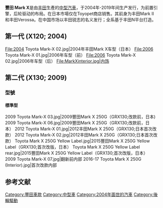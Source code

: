 {{use dmy dates|date=December 2019}}
{{short description|Mid-size car manufactured by Toyota}}
{{Infobox automobile
| name = 豐田Mark X
| image = Toyota MARK X 250S (DBA-GRX130-AETSH).jpg
| caption = 2016豐田Mark X 250S (GRX130)
| manufacturer = [[豐田|豐田]]
| aka =豐田銳志 (中國, 2005.10–2017)
| production =2004年11月-2019年12月<ref name="finaledition">{{cite press release |url=https://global.toyota/jp/newsroom/toyota/27847378.html |title=TOYOTA、マークXの特別仕様車を発売 |trans-title=TOYOTA Launches Mark X Special Edition |publisher=Toyota |location=Japan |date=2019-04-24 |access-date=2019-04-26 |archive-date=2021-03-12 |archive-url=https://web.archive.org/web/20210312022624/https://global.toyota/jp/newsroom/toyota/27847378.html |dead-url=no }}</ref><ref name="iconicmarkx">{{cite news |url=https://www.carscoops.com/2019/04/toyota-sends-off-iconic-marx-x-jdm-sports-sedan-with-final-edition/ |title=Toyota Mark X Final Edition Is The End Of The Road For Iconic JDM Sports Sedan |first=Sergiu |last=Tudose |work=Carscoops |location=US |date=2019-04-24 |access-date=2019-04-26 |archive-date=2020-11-07 |archive-url=https://web.archive.org/web/20201107233853/https://www.carscoops.com/2019/04/toyota-sends-off-iconic-marx-x-jdm-sports-sedan-with-final-edition/ |dead-url=no }}</ref><ref name="markxfinal">{{cite news |url=https://www.motor1.com/news/346531/toyota-mark-x-final-edition/ |title=Toyota Bids Farewell To A Sedan It's Been Selling Since 1968 |first=Cam |last=Vanderhorst |work=Motor1 |location=US |date=2019-04-25 |access-date=2019-04-26 |archive-date=2019-04-25 |archive-url=https://web.archive.org/web/20190425153856/https://www.motor1.com/news/346531/toyota-mark-x-final-edition/ |dead-url=no }}</ref><ref name="nostalgiccar">{{cite news |url=http://japanesenostalgiccar.com/toyota-has-ended-51-years-of-mark-ii-mark-x-production/ |title=Toyota has ended 51 years of Mark II, Mark X production |first=Ben |last=Hsu |work=Japanese Nostalgic Car |location=US |date=2020-01-03 |access-date=2020-01-08 |archive-date=2021-02-24 |archive-url=https://web.archive.org/web/20210224121100/http://japanesenostalgiccar.com/toyota-has-ended-51-years-of-mark-ii-mark-x-production/ |dead-url=no }}</ref>
| class = [[中型車|中型車]]
| body_style = 4門轎車
| layout = {{unbulleted list
  | [[前置引擎|前置引擎]]，[[后轮驱动|后轮驱动]]
  | [[前置引擎|前置引擎]]，[[四轮驱动|四轮驱动]]
  }}
| platform = 丰田N平台
| predecessor  = {{Unbulleted list
  | 丰田Mark II
  | 丰田Verossa
  | 丰田Cressida
  }}
| successor = [[凌志IS|Lexus IS (XE30)]] (非直系)<!-- The Camry is NOT the direct successor to the Mark X, due to being built on an economical front-wheel drive platform, while the Mark X is built on performance-oriented rear-wheel drive platform --><!-- The Crown is NOT in the same segment as the Mark X -->
| sp = uk
}}

'''豐田 Mark X'''是由[[丰田汽车|丰田]]生產的[[中型车|中型汽車]]，于2004年-2019年间生产发行，为前置引擎，后轮驱动的布局。在日本市場仅在Toyopet商店销售。其前身为丰田Mark II和丰田Verossa。在中国市场以丰田锐志的名义发行；全系基于丰田N平台打造。

== {{anchor|X120}}第一代 (X120; 2004) ==

<gallery widths="200" heights="150">
File:2004 Toyota Mark-X 02.jpg|2004年丰田Mark X车型（日本）
File:2006 Toyota Mark-X 01.jpg|2006年车型（前）
File:2006 Toyota Mark-X 02.jpg|2006年车型（后）
File:MarkXinterior.jpg|内饰
</gallery>

== {{anchor|X130}} 第二代 (X130; 2009) ==

=== 型號 ===

==== 標準型====
<gallery widths="200" heights="150">
2009 Toyota Mark-X 03.jpg|2009豐田Mark X 250G（GRX130;改款前，日本)
2009 Toyota Mark-X 06.jpg|2009豐田Mark X 250G（GRX130;改款前，日本）
2012 Toyota Mark-X 01.jpg|2012丰田Mark X 250G（GRX130;日本首次改款）
2012 Toyota Mark-X 02.jpg|2012丰田Mark X 250G（GRX130;日本首次改款）
Toyota Mark X 250G Yellow Label.jpg|2015豐田Mark X 250G Yellow Label（GRX130;首次改版，日本）
Toyota Mark X 250G Yellow Label rear.jpg|2015豐田Mark X 250G Yellow Label（GRX130;首次改版，日本）
2009 Toyota Mark-X 07.jpg|翻新前内部
2016-17 Toyota Mark X 250G (Interior).jpg|首次改款内部
</gallery>

==参考文献==
{{ref}}

{{Commons category multi|Toyota Mark X|Toyota Reiz}}

[[Category:豐田車款|Category:豐田車款]]
[[Category:中型車|Category:中型車]]
[[Category:2004年面世的汽車|Category:2004年面世的汽車]]
[[Category:後輪驅動|Category:後輪驅動]]